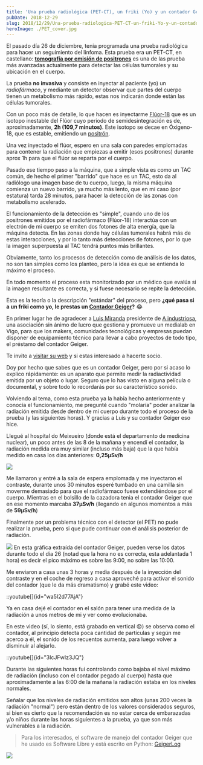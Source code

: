 ```yaml
---
title: 'Una prueba radiológica (PET-CT), un friki (Yo) y un contador Geiger'
pubDate: 2018-12-29
slug: 2018/12/29/Una-prueba-radiologica-PET-CT-un-friki-Yo-y-un-contador-Geiger/
heroImage: ./PET_cover.jpg
---
```


El pasado día 26 de diciembre, tenia programada una prueba radiológica para hacer un seguimiento del linfoma. Esta prueba era un PET-CT, en castellano: **[tomografía por emisión de positrones](https://es.wikipedia.org/wiki/Tomograf%C3%ADa_por_emisi%C3%B3n_de_positrones)** es una de las prueba más avanzadas actualmente para detectar las células tumorales y su ubicación en el cuerpo.

La prueba **no invasiva** y consiste en inyectar al paciente (yo) un _radiofármaco_, y mediante un detector observar que partes del cuerpo tienen un metabolismo más rápido, estas nos indicarán donde están las células tumorales.

Con un poco más de detalle, lo que hacen es inyectarme [Flúor-18](https://es.wikipedia.org/wiki/Fl%C3%BAor_18) que es un isotopo inestable del Flúor cuyo periodo de semidesintegración es de, aproximadamente, **2h (109,7 minutos)**. Este isotopo se decae en Óxigeno-18, que es estable, emitiendo un [positrón](https://es.wikipedia.org/wiki/Positr%C3%B3n).

Una vez inyectado el flúor, espero en una sala con paredes emplomadas para contener la radiación que empiezas a emitir (esos positrones) durante aprox 1h para que el flúor se reparta por el cuerpo.

Pasado ese tiempo paso a la máquina, que a simple vista es como un TAC común, de hecho el primer "barrido" que hace es un TAC, esto da al radiólogo una imagen base de tu cuerpo, luego, la misma máquina comienza un nuevo barrido, ya mucho más lento, que en mi caso (por estatura) tarda 28 minutos, para hacer la detección de las zonas con metabolismo acelerado.

El funcionamiento de la detección es "simple", cuando uno de los positrones emitidos por el radiofármaco (Flúor-18) interactúa con un electrón de mi cuerpo se emiten dos fotones de alta energía, que la máquina detecta. En las zonas donde hay células tumorales habrá más de estas interacciones, y por lo tanto más detecciones de fotones, por lo que la imagen superpuesta al TAC tendrá puntos más brillantes.

Obviamente, tanto los procesos de detección como de análisis de los datos, no son tan simples como los planteo, pero la idea es que se entienda lo máximo el proceso.

En todo momento el proceso esta monitorizado por un médico que evalúa si la imagen resultante es correcta, y si fuese necesario se repite la detección.

Esta es la teoría o la descripción "estándar" del proceso, pero **¿qué pasa si a un friki como yo, le prestas un [Contador Geiger](https://es.wikipedia.org/wiki/Contador_Geiger)?** :joy:

En primer lugar he de agradecer a [Luis Miranda](https://www.linkedin.com/in/luis-miranda-acebedo-66491471/) presidente de [A industriosa](https://intranet.aindustriosa.org/), una asociación sin ánimo de lucro que gestiona y promueve un medialab en Vigo, para que los makers, comunidades tecnológicas y empresas puedan disponer de equipamiento técnico para llevar a cabo proyectos de todo tipo, el préstamo del contador Geiger.

Te invito a [visitar su web](https://intranet.aindustriosa.org/) y si estas interesado a hacerte socio.

Doy por hecho que sabes que es un contador Geiger, pero por si acaso lo explico rápidamente: es un aparato que permite medir la radiactividad emitida por un objeto o lugar. Seguro que lo has visto en alguna película o documental, y sobre todo lo recordarás por su característico sonido.

Volviendo al tema, como esta prueba ya la había hecho anteriormente y conocía el funcionamiento, me pregunté cuando "molaría" poder analizar la radiación emitida desde dentro de mi cuerpo durante todo el proceso de la prueba (y las siguientes horas). Y gracias a Luis y su contador Geiger eso hice.

Llegué al hospital do Meixueiro (donde está el departamento de medicina nuclear), un poco antes de las 8 de la mañana y encendí el contador, la radiación medida era muy similar (incluso más baja) que la que había medido en casa los días anteriores: **0,25&micro;Sv/h**

![](PET01.jpg)

Me llamaron y entré a la sala de espera emplomada y me inyectaron el contraste, durante unos 30 minutos esperé tumbado en una camilla sin moverme demasiado para que el radiofármaco fuese extendiéndose por el cuerpo.
Mientras en el bolsillo de la cazadora tenia el contador Geiger que en ese momento marcaba **37&micro;Sv/h** (llegando en algunos momentos a más de **59&micro;Sv/h**)

Finalmente por un problema técnico con el detector (el PET) no pude realizar la prueba, pero si que pude continuar con el análisis posterior de radiación.

![](PET-26Sv.png)
En esta gráfica extraída del contador Geiger, pueden verse los datos durante todo el dia 26 (notad que la hora no es correcta, esta adelantada 1 hora) es decir el pico máximo es sobre las 9:00, no sobre las 10:00.

Me enviaron a casa unas 3 horas y media después de la inyección del contraste y en el coche de regreso a casa aproveché para activar el sonido del contador (que le da más dramatismo) y grabé este video:

::youtube[]{id="wa5I2d77AjA"}

Ya en casa dejé el contador en el salón para tener una medida de la radiación a unos metros de mi y ver como evolucionaba.

En este video (sí, lo siento, está grabado en vertical :disappointed:) se observa como el contador, al principio detecta poca cantidad de partículas y según me acerco a él, el sonido de los recuentos aumenta, para luego volver a disminuir al alejarlo.

::youtube[]{id="3IcJFwIz3JQ"}

Durante las siguientes horas fui controlando como bajaba el nivel máximo de radiación (incluso con el contador pegado al cuerpo) hasta que aproximadamente a las 6:00 de la mañana la radiación estaba en los niveles normales.

Señalar que los niveles de radiación emitidos son altos (unas 200 veces la radiación "normal") pero están dentro de los valores considerados seguros, si bien es cierto que la recomendación es no estar cerca de embarazadas y/o niños durante las horas siguientes a la prueba, ya que son más vulnerables a la radiación.

> Para los interesados, el software de manejo del contador Geiger que he usado es Software Libre y está escrito en Python: [GeigerLog](https://sourceforge.net/projects/geigerlog/)

[![](geigerlog.png)](https://sourceforge.net/projects/geigerlog/)
